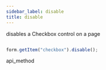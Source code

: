 ```yaml
---
sidebar_label: disable
title: disable
---
```



          


<Short>
 disables a Checkbox control on a page






</Short>


~~~js

form.getItem("checkbox").disable();


~~~
 api_method

<Descr>





</Descr>

